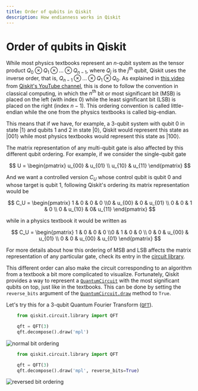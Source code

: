 ```yaml
---
title: Order of qubits in Qiskit
description: How endianness works in Qiskit
---
```


# Order of qubits in Qiskit

While most physics textbooks represent an $n$-qubit system as the tensor product $Q_0\otimes Q_1 \otimes ... \otimes Q_{n-1}$, where $Q_j$ is the $j^{\mathrm{th}}$ qubit, Qiskit uses the inverse order, that is, $Q_{n-1}\otimes ... \otimes Q_1 \otimes Q_{0}$. As explained in [this video](https://www.youtube.com/watch?v=EiqHj3_Avps) from [Qiskit's YouTube channel](https://www.youtube.com/@qiskit), this is done to follow the convention in classical computing, in which the $n^{\mathrm{th}}$ bit or most significant bit (MSB) is placed on the left (with index 0) while the least significant bit (LSB) is placed on the right (index $n-1$). This ordering convention is called little-endian while the one from the physics textbooks is called big-endian.

This means that if we have, for example, a 3-qubit system with qubit 0 in state $|1\rangle$ and qubits 1 and 2 in state $|0\rangle$, Qiskit would represent this state as $|001\rangle$ while most physics textbooks would represent this state as $|100\rangle$.

The matrix representation of any multi-qubit gate is also affected by this different qubit ordering. For example, if we consider the single-qubit gate

$$
U = \begin{pmatrix} u_{00} & u_{01} \\ u_{10} & u_{11} \end{pmatrix}
$$

And we want a controlled version $C_U$ whose control qubit is qubit 0 and whose target is qubit 1, following Qiskit's ordering its matrix representation would be

$$
C_U = \begin{pmatrix} 1 & 0 & 0 & 0 \\0 & u_{00} & 0 & u_{01} \\ 0 & 0 & 1 & 0 \\ 0 & u_{10} & 0& u_{11} \end{pmatrix}
$$

while in a physics textbook it would be written as

$$
C_U = \begin{pmatrix} 1 & 0 & 0 & 0 \\0 & 1 & 0 & 0 \\ 0 & 0 & u_{00} & u_{01} \\ 0 & 0 & u_{00} & u_{01} \end{pmatrix}
$$

For more details about how this ordering of MSB and LSB affects the matrix representation of any particular gate, check its entry in the [circuit library](../api/qiskit/circuit_library).

This different order can also make the circuit corresponding to an algorithm from a textbook a bit more complicated to visualize. Fortunately, Qiskit provides a way to represent a [`QuantumCircuit`](../api/qiskit/qiskit.circuit.QuantumCircuit) with the most significant qubits on top, just like in the textbooks. This can be done by setting the `reverse_bits` argument of the [`QuantumCircuit.draw`](../api/qiskit/qiskit.circuit.QuantumCircuit#draw) method to `True`.

Let's try this for a 3-qubit Quantum Fourier Transform ([`QFT`](../api/qiskit/qiskit.circuit.library.QFT)).

```python
    from qiskit.circuit.library import QFT

    qft = QFT(3)
    qft.decompose().draw('mpl')
```

![normal bit ordering](/images/build/endianness/qft-normal.png)

```python
    from qiskit.circuit.library import QFT

    qft = QFT(3)
    qft.decompose().draw('mpl', reverse_bits=True)
```

![reversed bit ordering](/images/build/endianness/qft-reversed.png)
